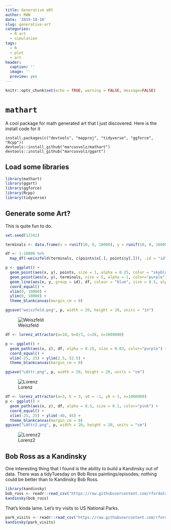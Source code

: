 ```yaml
---
title: Generative aRt
author: RWW
date: '2019-10-10'
slug: generative-art
categories:
  - R art
  - simulation
tags:
  - R
  - plot
  - art
header:
  caption: ''
  image: ''
  preview: yes
---
```


```r
knitr::opts_chunk$set(echo = TRUE, warning = FALSE, message=FALSE)
```

# `mathart`

A cool package for math generated art that I just discovered.  Here is the install code for it

```
install.packages(c("devtools", "mapproj", "tidyverse", "ggforce", "Rcpp"))
devtools::install_github("marcusvolz/mathart")
devtools::install_github("marcusvolz/ggart")
```

## Load some libraries

```r
library(mathart)
library(ggart)
library(ggforce)
library(Rcpp)
library(tidyverse)
```


## Generate some Art?

This is quite fun to do.

```r
set.seed(12341)

terminals <- data.frame(x = runif(10, 0, 10000), y = runif(10, 0, 10000))

df <- 1:10000 %>%
  map_df(~weiszfeld(terminals, c(points$x[.], points$y[.])), .id = "id")

p <- ggplot() +
  geom_point(aes(x, y), points, size = 1, alpha = 0.25, color = "skyblue") +
  geom_point(aes(x, y), terminals, size = 5, alpha = 1, color="purple") +
  geom_line(aes(x, y, group = id), df, colour = "blue", size = 0.5, alpha = 0.03) +
  coord_equal() +
  xlim(0, 10000) +
  ylim(0, 10000) +
  theme_blankcanvas(margin_cm = 0)

ggsave("weiszfeld.png", p, width = 20, height = 20, units = "in")
```

![Weiszfeld](https://rww.science/img/art/weiszfeld.png)


```r
df <- lorenz_attractor(a=18, b=8/3, c=26, n=1000000)

p <- ggplot() +
  geom_path(aes(x, z), df, alpha = 0.15, size = 0.03, color="purple") +
  coord_equal() +
  xlim(-25, 25) + ylim(2.5, 52.5) +
  theme_blankcanvas(margin_cm = 0)

ggsave("LAttr.png", p, width = 20, height = 20, units = "cm")
```

![Lorenz](https://rww.science/img/art/LAttr.png)

```r
df <- lorenz_attractor(a=3, b = 3, x0 = -1, y0 = 1, n=1000000)
p <- ggplot() +
  geom_path(aes(x, z), df, alpha = 0.5, size = 0.1, color="pink") +
  coord_equal() +
  xlim(-25, 25) + ylim(-40, 45) +
  theme_blankcanvas(margin_cm = 0)
ggsave("LAttr2.png", p, width = 20, height = 20, units = "cm")
```

![Lorenz2](https://rww.science/img/art/LAttr2.png)

## Bob Ross as a Kandinsky

One interesting thing that I found is the ability to build a Kandinsky out of data.  There was a tidyTuesday on Bob Ross paintings/episodes; nothing could be better than to Kandinsky Bob Ross.

```r
library(kandinsky)
bob_ross <- readr::read_csv("https://raw.githubusercontent.com/rfordatascience/tidytuesday/master/data/2019/2019-08-06/bob-ross.csv")
kandinsky(bob_ross)
```

That's kinda lame.  Let's try visits to US National Parks.

```r
park_visits <- readr::read_csv("https://raw.githubusercontent.com/rfordatascience/tidytuesday/master/data/2019/2019-09-17/national_parks.csv")
kandinsky(park_visits)
```
